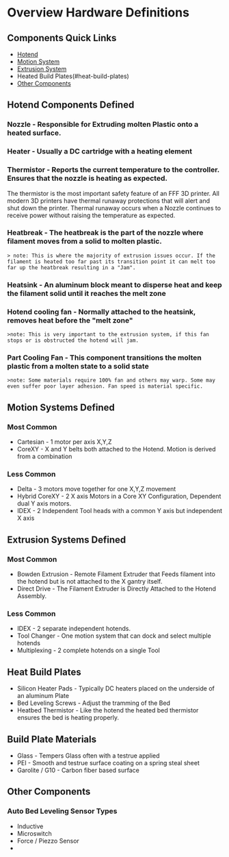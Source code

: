 


#  Overview Hardware Definitions 

## Components Quick Links  
- [Hotend](#hotend) 
- [Motion System](#motion-systems-defined)
- [Extrusion System](#extrusion-systems-defined)
- Heated Build Plates(#heat-build-plates) 
- [Other Components](#other-components)

## Hotend Components Defined 

### Nozzle - Responsible for Extruding molten Plastic onto a heated surface.


### Heater - Usually a DC cartridge with a heating element 

### Thermistor - Reports the current temperature to the controller. Ensures that the nozzle is heating as expected. 

<Callout type="warning">
The thermistor is the most important safety feature of an FFF 3D printer. All modern 3D printers have thermal runaway protections that will alert and shut down the printer. Thermal runaway occurs when a Nozzle continues to receive power without raising the temperature as expected. 

</Callout>

### Heatbreak - The heatbreak is the part of the nozzle where filament moves from a solid to molten plastic.
    > note: This is where the majority of extrusion issues occur. If the filament is heated too far past its transition point it can melt too far up the heatbreak resulting in a "Jam".  

### Heatsink - An aluminum block meant to disperse heat and keep the filament solid until it reaches the melt zone

### Hotend cooling fan - Normally attached to the heatsink, removes heat before the "melt zone"
    >note: This is very important to the extrusion system, if this fan stops or is obstructed the hotend will jam. 

### Part Cooling Fan - This component transitions the molten plastic from a molten state to a solid state
    >note: Some materials require 100% fan and others may warp. Some may even suffer poor layer adhesion. Fan speed is material specific. 

## Motion Systems Defined

### Most Common
- Cartesian  - 1 motor per axis X,Y,Z
- CoreXY - X and Y belts both attached to the Hotend. Motion is derived from a combination

### Less Common 
- Delta - 3 motors move together for one X,Y,Z movement
- Hybrid CoreXY - 2 X axis Motors in a Core XY Configuration, Dependent dual Y axis motors. 
- IDEX - 2 Independent Tool heads with a common Y axis but independent X axis

## Extrusion Systems Defined
 
### Most Common 
- Bowden Extrusion - Remote Filament Extruder that Feeds filament into the hotend but is not attached to the X gantry itself. 
- Direct Drive - The Filament Extruder is Directly Attached to the Hotend Assembly. 

### Less Common
 - IDEX - 2 separate independent hotends.
 - Tool Changer - One motion system that can dock and select multiple hotends
 - Multiplexing - 2 complete hotends on a single Tool

## Heat Build Plates 
- Silicon Heater Pads - Typically DC heaters placed on the underside of an aluminum Plate
- Bed Leveling Screws - Adjust the tramming of the Bed
- Heatbed Thermistor - Like the hotend the heated bed thermistor ensures the bed is heating properly. 

## Build Plate Materials 
- Glass - Tempers Glass often with a testrue applied
- PEI - Smooth and testrue surface coating on a spring steal sheet
- Garolite / G10 - Carbon fiber based surface 

## Other Components
### Auto Bed Leveling Sensor Types
- Inductive
- Microswitch
- Force / Piezzo Sensor
- 

